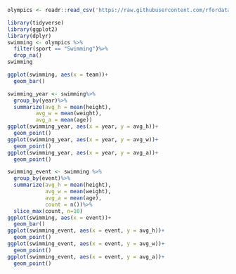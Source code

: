 ```r
olympics <- readr::read_csv('https://raw.githubusercontent.com/rfordatascience/tidytuesday/master/data/2024/2024-08-06/olympics.csv')
```

```r
library(tidyverse)
library(ggplot2)
library(dplyr)
swimming <- olympics %>%
  filter(sport == "Swimming")%>%
  drop_na()
swimming
```


```r
ggplot(swimming, aes(x = team))+
  geom_bar()
```

```r
swimming_year <- swimming%>%
  group_by(year)%>%
  summarize(avg_h = mean(height),
         avg_w = mean(weight),
         avg_a = mean(age))
ggplot(swimming_year, aes(x = year, y = avg_h))+
  geom_point()
ggplot(swimming_year, aes(x = year, y = avg_w))+
  geom_point()
ggplot(swimming_year, aes(x = year, y = avg_a))+
  geom_point()
```


```r
swimming_event <- swimming %>%
  group_by(event)%>%
  summarize(avg_h = mean(height),
            avg_w = mean(weight),
            avg_a = mean(age),
            count = n())%>%
  slice_max(count, n=10)
ggplot(swimming, aes(x = event))+
  geom_bar()
ggplot(swimming_event, aes(x = event, y = avg_h))+
  geom_point()
ggplot(swimming_event, aes(x = event, y = avg_w))+
  geom_point()
ggplot(swimming_event, aes(x = event, y = avg_a))+
  geom_point()
```




